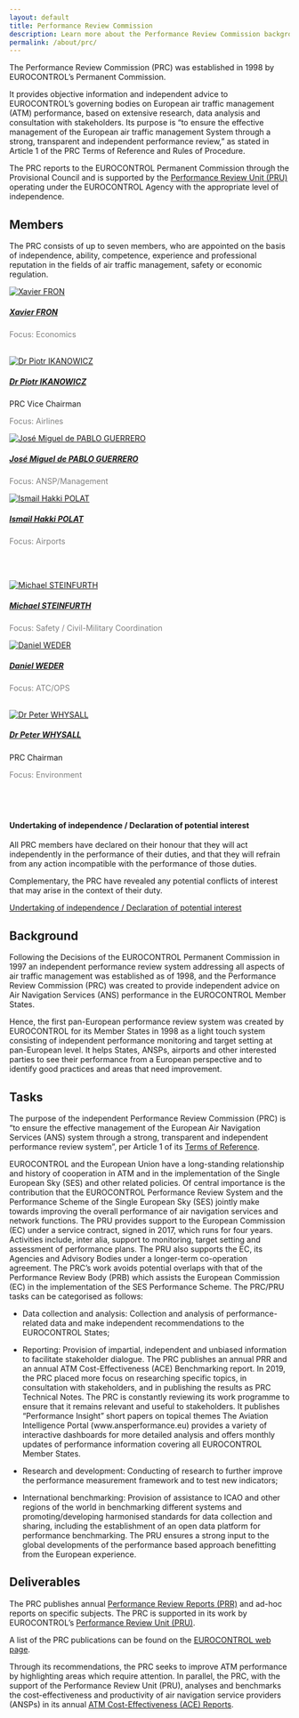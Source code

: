 ```yaml
---
layout: default
title: Performance Review Commission
description: Learn more about the Performance Review Commission background, tasks and deliverables.
permalink: /about/prc/
---
```

The Performance Review Commission (PRC) was established in 1998 by EUROCONTROL’s Permanent Commission.

It provides objective information and independent advice to EUROCONTROL’s governing bodies on European air traffic management (ATM) performance, based on extensive research, data analysis and consultation with stakeholders. Its purpose is "to ensure the effective management of the European air traffic management System through a strong, transparent and independent performance review," as stated in Article 1 of the PRC Terms of Reference and Rules of Procedure.

The PRC reports to the EUROCONTROL Permanent Commission through the Provisional Council and is supported by the [Performance Review Unit (PRU)](/about/us/) operating under the EUROCONTROL Agency with the appropriate level of independence.


## Members
The PRC consists of up to seven members, who are appointed on the basis of independence, ability, competence, experience and professional reputation in the fields of air traffic management, safety or economic regulation.

<!-- cards with PRC Members -->
<div class="container">
<div class="row">
<div class="card-deck">

<!--
<div class="card">
 <a href="/about/prc_XF"><img class="card-img-top" src="/images/prc/prc_XF.jpg" alt="Xavier FRON">
  <div class="card-body"><h5 class="card-title">Xavier FRON</h5></a><p class="card-text" style="color:grey">Focus: Economics</p><br>
  <p class="card-text" style="color:grey">Focus: Economics</p>
  [Undertaking of independence](/about/prc/#undertaking-of-independence-declaration-of-potential-interest-1)
  </div></div>
-->

<div class="card">
 <a href="/about/prc_XF"><img class="card-img-top" src="/images/prc/prc_XF.jpg" alt="Xavier FRON">
  <div class="card-body"><h5 class="card-title">Xavier FRON</h5></a><p class="card-text" style="color:grey">Focus: Economics</p><br>
  </div></div>

<div class="card">
 <a href="/about/prc_PI"><img class="card-img-top" src="/images/prc/prc_PI.jpg" alt="Dr Piotr IKANOWICZ">
  <div class="card-body"><h5 class="card-title">Dr Piotr IKANOWICZ</h5></a><p class="card-text">PRC Vice Chairman</p><p class="card-text" style="color:grey">Focus: Airlines</p>
  </div></div>

<div class="card">
  <a href="/about/prc_JPG"><img class="card-img-top" src="/images/prc/prc_JM.jpg" alt="José Miguel de PABLO GUERRERO">
  <div class="card-body"><h5 class="card-title">José Miguel de PABLO GUERRERO</h5></a><p class="card-text" style="color:grey">Focus: ANSP/Management</p>
  </div></div> 

<div class="card">
  <a href="/about/prc_IP"><img class="card-img-top" src="/images/prc/prc_IP.JPG" alt="Ismail Hakki POLAT ">
  <div class="card-body"><h5 class="card-title">Ismail Hakki POLAT</h5></a><p class="card-text" style="color:grey">Focus: Airports</p><br>
</div></div>

</div>
</div>
</div> 
<br>
<div class="container">
<div class="row">
<div class="card-deck">

 <a href="/about/prc_MS"><div class="card">
  <img class="card-img-top" src="/images/prc/prc_MS.jpg" alt="Michael STEINFURTH">
  <div class="card-body"><h5 class="card-title">Michael STEINFURTH</h5></a><p class="card-text" style="color:grey">Focus: Safety / Civil-Military Coordination</p>
  </div></div> 

  <div class="card">
  <a href="/about/prc_DW"><img class="card-img-top" src="/images/prc/prc_DW.jpg" alt="Daniel WEDER ">
  <div class="card-body"><h5 class="card-title">Daniel WEDER </h5></a><p class="card-text" style="color:grey">Focus: ATC/OPS</p><br>
  </div></div>

<div class="card">
  <a href="/about/prc_PW"><img class="card-img-top" src="/images/prc/prc_PW.jpg" alt="Dr Peter WHYSALL ">
  <div class="card-body"><h5 class="card-title">Dr Peter WHYSALL </h5></a><p class="card-text">PRC Chairman</p><p class="card-text" style="color:grey">Focus: Environment</p>
  </div></div>

<div class="card">
  <img class="card-img-top" src="" alt="">
  <div class="card-body"><h5 class="card-title"></h5><p class="card-text"></p>
  </div></div>

</div>
</div>
</div>

<br>

#### Undertaking of independence / Declaration of potential interest
All PRC members have declared on their honour that they will act independently in the performance of their duties, and that they will refrain from any action incompatible with the performance of those duties. 

Complementary, the PRC have revealed any potential conflicts of interest that may arise in the context of their duty.

<a href="/library/prc/2023_2025_PRC_UoI_DoI.pdf">Undertaking of independence / Declaration of potential interest</a> 

## Background
Following the Decisions of the EUROCONTROL Permanent Commission in 1997 an independent performance review system addressing all aspects of air traffic management was established as of 1998, and the Performance Review Commission (PRC) was created to provide independent advice on Air Navigation Services (ANS) performance in the EUROCONTROL Member States. 

Hence, the first pan-European performance review system was created by EUROCONTROL for its Member States in 1998 as a light touch system consisting of independent performance monitoring and target setting at pan-European level. It helps States, ANSPs, airports and other interested parties to see their performance from a European perspective and to identify good practices and areas that need improvement.  

## Tasks

The purpose of the independent Performance Review Commission (PRC) is “to ensure the effective management of the European Air Navigation Services (ANS) system through a strong, transparent and independent performance review system”, per Article 1 of its [Terms of Reference][prcterms]. 

EUROCONTROL and the European Union have a long-standing relationship and history of cooperation in ATM and in the implementation of the Single European Sky (SES) and other related policies. Of central importance is the contribution that the EUROCONTROL Performance Review System and the Performance Scheme of the Single European Sky (SES) jointly make towards improving the overall performance of air navigation services and network functions. The PRU provides support to the European Commission (EC) under a service contract, signed in 2017, which runs for four years. Activities include, inter alia, support to monitoring, target setting and assessment of performance plans. The PRU also supports the EC, its Agencies and Advisory Bodies under a longer-term co-operation agreement. 
The PRC’s work avoids potential overlaps with that of the Performance Review Body (PRB) which assists the European Commission (EC) in the implementation of the SES Performance Scheme. The PRC/PRU tasks can be categorised as follows:

*	Data collection and analysis: Collection and analysis of performance-related data and make independent recommendations to the EUROCONTROL 
States;

*	Reporting: Provision of impartial, independent and unbiased information to facilitate stakeholder dialogue. The PRC publishes an annual PRR and an annual ATM Cost-Effectiveness (ACE) Benchmarking report. In 2019, the PRC placed more focus on researching specific topics, in consultation with stakeholders, and in publishing the results as PRC Technical Notes. The PRC is constantly reviewing its work programme to ensure that it remains relevant and useful to stakeholders. It publishes “Performance Insight” short papers on topical themes 
The Aviation Intelligence Portal (www.ansperformance.eu) provides a variety of interactive dashboards for more detailed analysis and offers monthly updates of performance information covering all EUROCONTROL Member States. 

*	Research and development: Conducting of research to further improve the performance measurement framework and to test new indicators;

*	International benchmarking: Provision of assistance to ICAO and other regions of the world in benchmarking different systems and promoting/developing harmonised standards for data collection and sharing, including the establishment of an open data platform for performance benchmarking. The PRU ensures a strong input to the global developments of the performance based approach benefitting from the European experience.

## Deliverables

The PRC publishes annual [Performance Review Reports (PRR)](/publications/prc/prr/) and ad-hoc reports on specific subjects. The PRC is supported in its work by EUROCONTROL’s [Performance Review Unit (PRU)](/about/us/).

A list of the PRC publications can be found on the [EUROCONTROL web page][prcdeliverables].

Through its recommendations, the PRC seeks to improve ATM performance by highlighting areas which require attention. In parallel, the PRC, with the support of the Performance Review Unit (PRU), analyses and benchmarks the cost-effectiveness and productivity of air navigation service providers (ANSPs) in its annual [ATM Cost-Effectiveness (ACE) Reports](/economics/ace/).


[prcdeliverables]: https://www.eurocontrol.int/air-navigation-services-performance-review#deliverables "PRC Deliverables"
[prcterms]: https://www.eurocontrol.int/publication/performance-review-commission-terms-reference-and-rules-procedure "PRC Terms of Reference and Rules of Procedure"